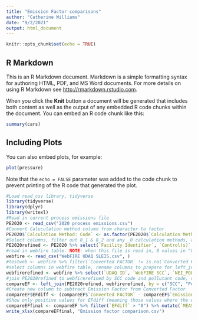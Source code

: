 ```yaml
---
title: "Emission Factor comparisons"
author: "Catherine Williams"
date: "9/2/2021"
output: html_document
---
```


```r
knitr::opts_chunk$set(echo = TRUE)
```

## R Markdown

This is an R Markdown document. Markdown is a simple formatting syntax for authoring HTML, PDF, and MS Word documents. For more details on using R Markdown see <http://rmarkdown.rstudio.com>.

When you click the **Knit** button a document will be generated that includes both content as well as the output of any embedded R code chunks within the document. You can embed an R code chunk like this:

```r
summary(cars)
```

## Including Plots

You can also embed plots, for example:

```r
plot(pressure)
```

Note that the `echo = FALSE` parameter was added to the code chunk to prevent printing of the R code that generated the plot.
```r
#Load read_csv library, tidyverse
library(tidyverse)
library(dplyr)
library(writexl)
#Read in current process emissions file
PE2020 <- read_csv("2020 process emissions.csv")
#Convert Caluculation method column from character to factor
PE2020$`Calculation Method: Code` <- as.factor(PE2020$`Calculation Method: Code`)
#Select columns, filter out 8_1 & 8_2 and any _0 calculation methods, all calc. methods beginning with 4, and 0 throughputs
PE2020refined <- PE2020 %>% select(`Facility Identifier`, `Control(s)`:`SCC`, `Throughput`, `Pollutant: Code`:`Pollutant: Description`, `Calculation Method: Code`, `Emission Factor (Lbs/Unit)`:`Emission Factor Denominator: Code`, `Emissions Comment`) %>% filter(`Calculation Method: Code` != "8_2") %>% filter(`Calculation Method: Code` != "8_1") %>% filter(!grepl("_0", `Calculation Method: Code`)) %>% filter(!grepl("4_", `Calculation Method: Code`)) %>% filter(`Throughput` > "0")
#read in webfire table. NOTE: when this file is read in, 0 values in "Converted FACTOR" convert to na. 
webfire <- read_csv("WebFIRE UDAQ SLEIS.csv", )
#testweb <- webfire %>% filter(`Converted FACTOR` != is.na(`Converted FACTOR`))
#select columns in webfire table, rename columns to prepare for left_join
webfirerefined <- webfire %>% select(`UDAQ ID`, `WebFIRE SCC`, `NEI_POLLUTANT_CODE`, `CONTROL`, `Converted FACTOR`, `UNIT`, `MEASURE`) %>% rename(`Facility Identifier` = `UDAQ ID`, `Control(s)` = `CONTROL`, `SCC` = `WebFIRE SCC`, `Pollutant: Code` = `NEI_POLLUTANT_CODE`) %>% filter(`Converted FACTOR` != is.na(`Converted FACTOR`))
#join PE2020refined to webfirerefined by SCC code and pollutant code, select columns, filter out NAs in Converted Factor, 
compareEF <- left_join(PE2020refined, webfirerefined, by = c("SCC", "Pollutant: Code")) %>% select(`Facility Identifier.x`, `Emission Unit Identifier`:`Process Identifier`, `Pollutant: Code`:`Emission Factor Denominator: Code`, `Control(s).x`, `Emissions Comment`, `Converted FACTOR`:`MEASURE`, `Control(s).y`) %>% filter(`Converted FACTOR` != is.na(`Converted FACTOR`))
#Create new column to subtract Emission Factor from Converted Factor
compareEF$EFdiff <- (compareEF$`Converted FACTOR` - compareEF$`Emission Factor (Lbs/Unit)`)
#Show only positive values for EFdiff (meaning those values where the webfire EF is higher than that reported in SLEIS)
compareEFfinal <- compareEF %>% filter(`EFdiff` > "0") %>% mutate(`MEASURE` = recode(`MEASURE`, "Million Cubic Feet" = "E6FT3", "Tons" = "TON", "Hour" = "HR", "Acre-Years" = "ACRE-YR", "Million Btus" = "E6BTU", "1000 Gallons" = "E3GAL", "Million Dry Standard Cubic Feet" = "E6FT3S", "Horsepower-Hours" = "HP-HR", "EACH" = "Each", "SCFM-Year" = "FT3S/M-Y", "Gallons" = "GAL", "Cubic Yards" = "YD3", "1000 Pounds" = "E3LB")) %>% filter(`Emission Factor Denominator: Code` == MEASURE)
write_xlsx(compareEFfinal, "Emission factor comparison.csv")
```